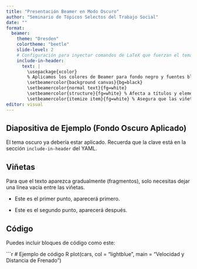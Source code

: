```yaml
---
title: "Presentación Beamer en Modo Oscuro"
author: "Seminario de Tópicos Selectos del Trabajo Social"
date: ""
format:
  beamer:
    theme: "Dresden"
    colortheme: "beetle"
    slide-level: 2
    # Configuración para inyectar comandos de LaTeX que fuerzan el tema oscuro
    include-in-header:
      text: |
        \usepackage{xcolor}
        % Aplicamos los colores de Beamer para fondo negro y fuentes blancas
        \setbeamercolor{background canvas}{bg=black}
        \setbeamercolor{normal text}{fg=white}
        \setbeamercolor{structure}{fg=white} % Afecta a títulos y elementos estructurales
        \setbeamercolor{itemize item}{fg=white} % Asegura que las viñetas se vean
editor: visual
---
```


## Diapositiva de Ejemplo (Fondo Oscuro Aplicado)

El tema oscuro ya debería estar aplicado. Recuerda que la clave está en la sección `include-in-header` del YAML.

## Viñetas

Para que el texto aparezca gradualmente (fragmentos), solo necesitas dejar una línea vacía entre las viñetas.

* Este es el primer punto, aparecerá primero.

* Este es el segundo punto, aparecerá después.

## Código

Puedes incluir bloques de código como este:

```r
# Ejemplo de código R
plot(cars, col = "lightblue", main = "Velocidad y Distancia de Frenado")